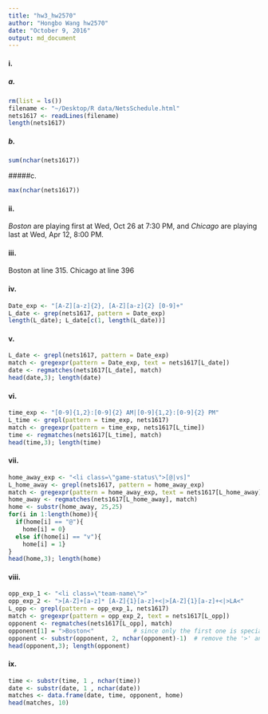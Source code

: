 ```yaml
---
title: "hw3_hw2570"
author: "Hongbo Wang hw2570"
date: "October 9, 2016"
output: md_document
---
```

#### i.
##### a.
```r
rm(list = ls())
filename <- "~/Desktop/R data/NetsSchedule.html"
nets1617 <- readLines(filename)
length(nets1617)
```

##### b.
```r
sum(nchar(nets1617))
```

#####c.
```r
max(nchar(nets1617))
```

#### ii.
*Boston* are playing first at Wed, Oct 26 at 7:30 PM, and *Chicago* are playing last at Wed, Apr 12, 8:00 PM.

#### iii.
Boston at line 315.
Chicago at line 396

#### iv.
```r
Date_exp <- "[A-Z][a-z]{2}, [A-Z][a-z]{2} [0-9]+"
L_date <- grep(nets1617, pattern = Date_exp)
length(L_date); L_date[c(1, length(L_date))]
```
#### v.
```r
L_date <- grepl(nets1617, pattern = Date_exp)
match <- gregexpr(pattern = Date_exp, text = nets1617[L_date])
date <- regmatches(nets1617[L_date], match)
head(date,3); length(date)
```

#### vi.
```r
time_exp <- "[0-9]{1,2}:[0-9]{2} AM|[0-9]{1,2}:[0-9]{2} PM"
L_time <- grepl(pattern = time_exp, nets1617)
match <- gregexpr(pattern = time_exp, nets1617[L_time])
time <- regmatches(nets1617[L_time], match)
head(time,3); length(time)
```

#### vii.
```r
home_away_exp <- "<li class=\"game-status\">[@|vs]"
L_home_away <- grepl(nets1617, pattern = home_away_exp)
match <- gregexpr(pattern = home_away_exp, text = nets1617[L_home_away])
home_away <- regmatches(nets1617[L_home_away], match)
home <- substr(home_away, 25,25)
for(i in 1:length(home)){
  if(home[i] == "@"){
    home[i] = 0}
  else if(home[i] == "v"){
    home[i] = 1}
}
head(home,3); length(home)
```

#### viii.
```r
opp_exp_1 <- "<li class=\"team-name\">"
opp_exp_2 <- ">[A-Z]+[a-z]* [A-Z]{1}[a-z]+<|>[A-Z]{1}[a-z]+<|>LA<"
L_opp <- grepl(pattern = opp_exp_1, nets1617)
match <- gregexpr(pattern = opp_exp_2, text = nets1617[L_opp])
opponent <- regmatches(nets1617[L_opp], match)
opponent[1] = ">Boston<"           # since only the first one is special, we treat it special
opponent <- substr(opponent, 2, nchar(opponent)-1)  # remove the '>' and '<'
head(opponent,3); length(opponent)
```

#### ix.
```r
time <- substr(time, 1 , nchar(time))
date <- substr(date, 1 , nchar(date))
matches <- data.frame(date, time, opponent, home)
head(matches, 10)
```




